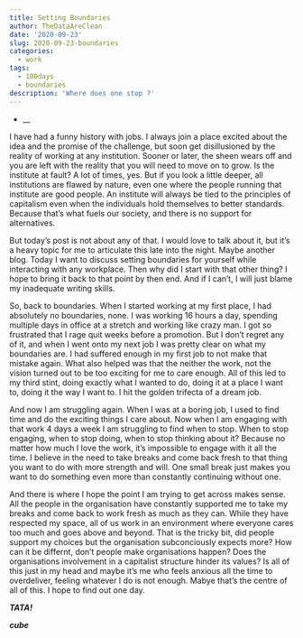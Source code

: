 ```yaml
---
title: Setting Boundaries
author: TheDataAreClean
date: '2020-09-23'
slug: 2020-09-23-boundaries
categories:
  - work
tags:
  - 100days
  - boundaries
description: 'Where does one stop ?'
---
```


* __

I have had a funny history with jobs. I always join a place excited about the idea and the promise of the challenge, but soon get disillusioned by the reality of working at any institution. Sooner or later, the sheen wears off and you are left with the reality that you will need to move on to grow. Is the institute at fault? A lot of times, yes. But if you look a little deeper, all institutions are flawed by nature, even one where the people running that institute are good people. An institute will always be tied to the principles of capitalism even when the individuals hold themselves to better standards. Because that's what fuels our society, and there is no support for alternatives.

But today's post is not about any of that. I would love to talk about it, but it's a heavy topic for me to articulate this late into the night. Maybe another blog. Today I want to discuss setting boundaries for yourself while interacting with any workplace. Then why did I start with that other thing? I hope to bring it back to that point by then end. And if I can't, I will just blame my inadequate writing skills. 

So, back to boundaries. When I started working at my first place, I had absolutely no boundaries, none. I was working 16 hours a day, spending multiple days in office at a stretch and working like crazy man. I got so frustrated that I rage quit weeks before a promotion. But I don't regret any of it, and when I went onto my next job I was pretty clear on what my boundaries are. I had suffered enough in my first job to not make that mistake again. What also helped was that the neither the work, not the vision turned out to be too exciting for me to care enough. All of this led to my third stint, doing exactly what I wanted to do, doing it at a place I want to, doing it the way I want to. I hit the golden trifecta of a dream job.

And now I am struggling again. When I was at a boring job, I used to find time and do the exciting things I care about. Now when I am engaging with that work 4 days a week I am struggling to find when to stop. When to stop engaging, when to stop doing, when to stop thinking about it? Because no matter how much I love the work, it's impossible to engage with it all the time. I believe in the need to take breaks and come back fresh to that thing you want to do with more strength and will. One small break just makes you want to do something even more than constantly continuing without one.

And there is where I hope the point I am trying to get across makes sense. All the people in the organisation have constantly supported me to take my breaks and come back to work fresh as much as they can. While they have respected my space, all of us work in an environment where everyone cares too much and goes above and beyond. That is the tricky bit, did people support my choices but the organisation subconciously expects more? How can it be differnt, don't people make organisations happen? Does the organisations involvement in a capitalist structure hinder its values? Is all of this just in my head and maybe it's me who feels anxious all the time to overdeliver, feeling whatever I do is not enough. Mabye that's the centre of all of this. I hope to find out one day.

**_TATA!_**

**_cube_**
